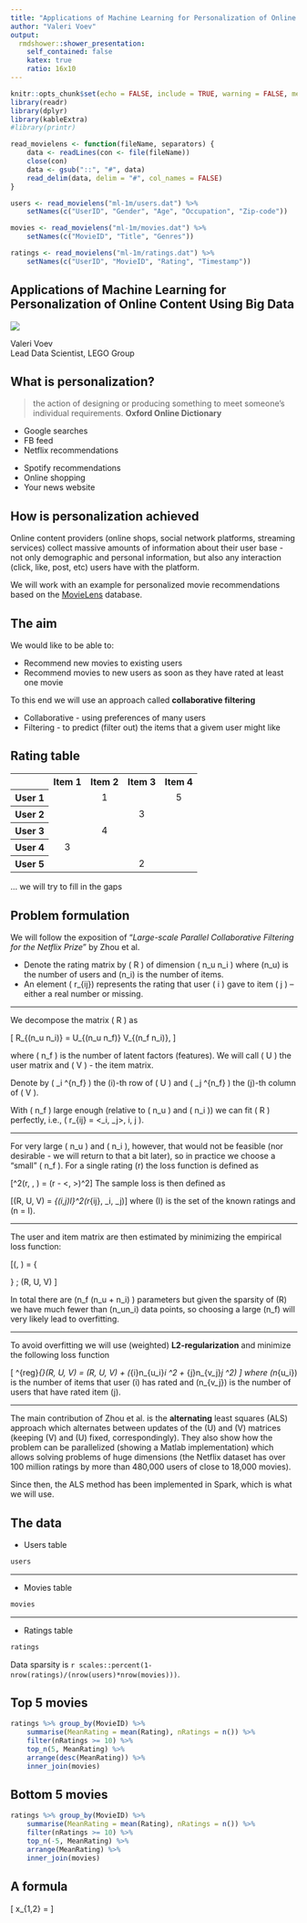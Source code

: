 ```yaml
---
title: "Applications of Machine Learning for Personalization of Online Content Using Big Data"
author: "Valeri Voev"
output:
  rmdshower::shower_presentation:
    self_contained: false
    katex: true
    ratio: 16x10
---
```



```r
knitr::opts_chunk$set(echo = FALSE, include = TRUE, warning = FALSE, message = FALSE)
library(readr)
library(dplyr)
library(kableExtra)
#library(printr)

read_movielens <- function(fileName, separators) {
	data <- readLines(con <- file(fileName))
	close(con)
	data <- gsub("::", "#", data)
	read_delim(data, delim = "#", col_names = FALSE)
}
```

```r
users <- read_movielens("ml-1m/users.dat") %>% 
	setNames(c("UserID", "Gender", "Age", "Occupation", "Zip-code")) 

movies <- read_movielens("ml-1m/movies.dat") %>% 
	setNames(c("MovieID", "Title", "Genres")) 

ratings <- read_movielens("ml-1m/ratings.dat") %>% 
	setNames(c("UserID", "MovieID", "Rating", "Timestamp")) 
```

## Applications of Machine Learning for Personalization of Online Content Using Big Data { .white }

<img src="scifi.jpg" class="cover">

<p class="white">
Valeri Voev <br />
Lead Data Scientist, LEGO Group
</p>


## What is personalization? 

> the action of designing or producing something to meet someone's individual requirements.
**Oxford Online Dictionary**

<div class="double">
<p class="double-flow">
* Google searches
* FB feed
* Netflix recommendations
</p><p class="double-flow">
* Spotify recommendations
* Online shopping
* Your news website
</p>
</div>


## How is personalization achieved


Online content providers (online shops, social network platforms, streaming services) collect massive amounts of information about their user base - not only demographic and personal information, but also any interaction (click, like, post, etc) users have with the platform. 

We will work with an example for personalized movie recommendations based on the [MovieLens](https://grouplens.org/datasets/movielens/1m/) database.


## The aim

We would like to be able to:

* Recommend new movies to existing users
* Recommend movies to new users as soon as they have rated at least one movie

To this end we will use an approach called **collaborative filtering**

* Collaborative - using preferences of many users
* Filtering - to predict (filter out) the items that a givem user might like

## Rating table

<table>
        <tr>
            <th scope="col"></th>
            <th style="text-align:center">Item 1</th>
            <th style="text-align:center">Item 2</th>
            <th style="text-align:center">Item 3</th>
            <th style="text-align:center">Item 4</th>
        </tr>
        <tr>
            <th scope="row">User 1</th>
            <td align = "center">  </td>
            <td align = "center"> 1 </td>
            <td align = "center">  </td>
            <td align = "center"> 5 </td>
        </tr>
        <tr>
            <th scope="row">User 2</th>
            <td align = "center">  </td>
            <td align = "center">  </td>
            <td align = "center"> 3 </td>
            <td align = "center">  </td>
        </tr>
        <tr>
            <th scope="row">User 3</th>
            <td align = "center">  </td>
            <td align = "center"> 4 </td>
            <td align = "center">  </td>
            <td align = "center">  </td>
        </tr>
        <tr>
            <th scope="row">User 4</th>
            <td align = "center"> 3 </td>
            <td align = "center">  </td>
            <td align = "center">  </td>
            <td align = "center">  </td>
        </tr>
        <tr>
            <th scope="row">User 5</th>
            <td align = "center">  </td>
            <td align = "center">  </td>
            <td align = "center"> 2 </td>
            <td align = "center">  </td>
        </tr>
</table>
... we will try to fill in the gaps

## Problem formulation

We will follow the exposition of "*Large-scale Parallel Collaborative Filtering for the Netflix Prize*" by Zhou et al.

* Denote the rating matrix by \( R \) of dimension \( n_u \times n_i \) where \(n_u\) is the number of users and \(n_i\) is the number of items. 
* An element \( r_{ij}\) represents the rating that user  \( i \) gave to item  \( j \) -- either a real number or missing.

___

We decompose the matrix \( R \) as 

\[ R_{(n_u \times n_i)} = U_{(n_u \times n_f)} V_{(n_f \times n_i)}, \]

where \( n_f \) is the number of latent factors (features). We will call \( U \) the user matrix and \( V \) - the item matrix.

Denote by \( \mathbf{u}_i \subseteq \mathbb{R}^{n_f} \) the \(i\)-th row of \( U \) and \( \mathbf{v}_j \subseteq \mathbb{R}^{n_f} \) the \(j\)-th column of \( V \).

With \( n_f \) large enough (relative to \( n_u \) and \( n_i \)) we can fit \( R \) perfectly, i.e., \( r_{ij} = <\mathbf{u}_i, \mathbf{v}_j>, \forall i, j \).

___

For very large \( n_u \) and \( n_i \), however, that would not be feasible (nor desirable - we will return to that a bit later), so in practice we choose a "small" \( n_f \). For a single rating \(r\) the loss function is defined as

\[\mathcal{l}^2(r, \mathbf{u}, \mathbf{v}) = (r - <\mathbf{u}, \mathbf{v}>)^2\]
The sample loss is then defined as

\[\mathcal{L}(R, U, V) = \frac{1}{n}\sum_{(i,j)\in I}\mathcal{l}^2(r_{ij}, \mathbf{u}_i, \mathbf{v}_j)\]
where \(I\) is the set of the known ratings and \(n = \vert I\vert\).

___

The user and item matrix are then estimated by minimizing the empirical loss function:

\[(\hat{U}, \hat{V}) = {\begin{matrix}\\ {\normalsize \text{argmin}} \\ ^{\normalsize (U,V)}\end{matrix}} \;  \mathcal{L}(R, U, V) \]

<!-- \[(\hat{U}, \hat{V}) = \text{arg} \min_{(U,V)}  \mathcal{L}(R, U, V) \] -->

In total there are \(n_f (n_u + n_i) \) parameters but given the sparsity of \(R\) we have much fewer than \(n_un_i\) data points, so choosing a large \(n_f\) will very likely lead to overfitting.

___

To avoid overfitting we will use (weighted) **L2-regularization** and minimize the following loss function

\[ \mathcal{L}^{reg}_{\lambda}(R, U, V) = \mathcal{L}(R, U, V) +  \lambda \left(\sum_{i}n_{u_i}\vert\vert\mathbf{u}_i \vert\vert^2  + \sum_{j}n_{v_j}\vert\vert\mathbf{v}_j \vert\vert^2\right) \] 
where \(n_{u_i}\) is the number of items that user \(i\) has rated and \(n_{v_j}\) is the number of users that have rated item \(j\).

___

The main contribution of Zhou et al. is the **alternating** least squares (ALS) approach which alternates between updates of the \(U\) and \(V\) matrices (keeping \(V\) and \(U\) fixed, correspondingly). They also show how the problem can be parallelized (showing a Matlab implementation) which allows solving problems of huge dimensions (the Netflix dataset has over 100 million ratings by more than 480,000 users of close to 18,000 movies).

Since then, the ALS method has been implemented in Spark, which is what we will use.

## The data

* Users table

```r
users 
```
___

* Movies table
```r
movies
```

___

* Ratings table
```r
ratings
```
Data sparsity is `r scales::percent(1-nrow(ratings)/(nrow(users)*nrow(movies)))`.

## Top 5 movies
```r
ratings %>% group_by(MovieID) %>% 
	summarise(MeanRating = mean(Rating), nRatings = n()) %>%
	filter(nRatings >= 10) %>% 
	top_n(5, MeanRating) %>% 
	arrange(desc(MeanRating)) %>% 
	inner_join(movies)
```

## Bottom 5 movies
```r
ratings %>% group_by(MovieID) %>% 
	summarise(MeanRating = mean(Rating), nRatings = n()) %>%
	filter(nRatings >= 10) %>% 
	top_n(-5, MeanRating) %>% 
	arrange(MeanRating) %>% 
	inner_join(movies)
```


## A formula

\[ x_{1,2} = \frac{- b \pm \sqrt{b^2 - 4ac}}{2a} \]
